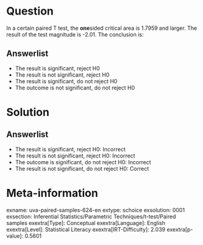 Question
========

In a certain paired T test, the **one**sided critical area is 1.7959 and larger. The result of the test magnitude is -2.01. The conclusion is:

Answerlist
----------

* The result is significant, reject H0
* The result is not significant, reject H0
* The result is significant, do not reject H0
* The outcome is not significant, do not reject H0

Solution
========

Answerlist
----------

* The result is significant, reject H0: Incorrect
* The result is not significant, reject H0: Incorrect
* The outcome is significant, do not reject H0: Incorrect
* The result is not significant, do not reject H0: Correct

Meta-information
================
exname: uva-paired-samples-624-en
extype: schoice
exsolution: 0001
exsection: Inferential Statistics/Parametric Techniques/t-test/Paired samples
exextra[Type]: Conceptual
exextra[Language]: English
exextra[Level]: Statistical Literacy
exextra[IRT-Difficulty]: 2.039
exextra[p-value]: 0.5601
